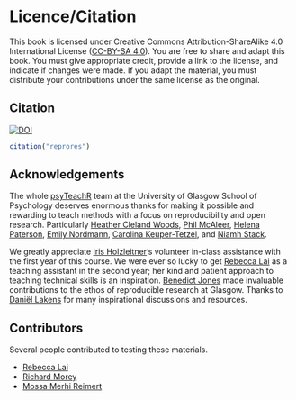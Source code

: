 # Licence/Citation {-}

This book is licensed under Creative Commons Attribution-ShareAlike 4.0 International License ([CC-BY-SA 4.0](https://creativecommons.org/licenses/by-sa/4.0/){target="_blank"}). You are free to share and adapt this book. You must give appropriate credit, provide a link to the license, and indicate if changes were made. If you adapt the material, you must distribute your contributions under the same license as the original.

## Citation

[![DOI](https://zenodo.org/badge/166541547.svg)](https://zenodo.org/badge/latestdoi/166541547)

```r
citation("reprores")
```

## Acknowledgements

The whole [psyTeachR](https://psyteachr.github.io) team at the University of Glasgow School of Psychology deserves enormous thanks for making it possible and rewarding to teach methods with a focus on reproducibility and open research. Particularly 
[Heather Cleland Woods](https://github.com/clelandwoods), 
[Phil McAleer](https://github.com/philmcaleer), 
[Helena Paterson](https://github.com/HelenaPaterson), 
[Emily Nordmann](https://github.com/emilynordmann),
[Carolina Keuper-Tetzel](https://github.com/carolinakt), and 
[Niamh Stack](https://github.com/eavanmac).

We greatly appreciate [Iris Holzleitner](https://github.com/orgs/facelab/people/iholzleitner)'s volunteer in-class assistance with the first year of this course. We were ever so lucky to get [Rebecca Lai](https://github.com/RebeccaJLai) as a teaching assistant in the second year; her kind and patient approach to teaching technical skills is an inspiration. [Benedict Jones](https://www.strath.ac.uk/staff/jonesbenedictprofessor/) made invaluable contributions to the ethos of reproducible research at Glasgow. Thanks to [Daniël Lakens](https://github.com/Lakens) for many inspirational discussions and resources.

## Contributors {-}

Several people contributed to testing these materials.

* [Rebecca Lai](https://github.com/RebeccaJLai)
* [Richard Morey](https://github.com/richarddmorey)
* [Mossa Merhi Reimert](https://github.com/CGMossa)